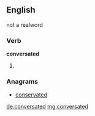 ==English==
not a realword

===Verb===
'''conversated'''

# {{past of|conversate}}

===Anagrams===
* [[conservated#English|conservated]]

[[de:conversated]]
[[mg:conversated]]